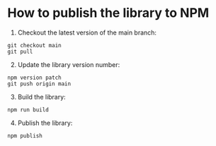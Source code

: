 <Meta title="Documentation/How to publish to NPM" />

# How to publish the library to NPM

1. Checkout the latest version of the main branch:
```
git checkout main
git pull
```
2. Update the library version number:
```
npm version patch
git push origin main
```
3. Build the library:
```
npm run build
```
4. Publish the library:
```
npm publish
```
